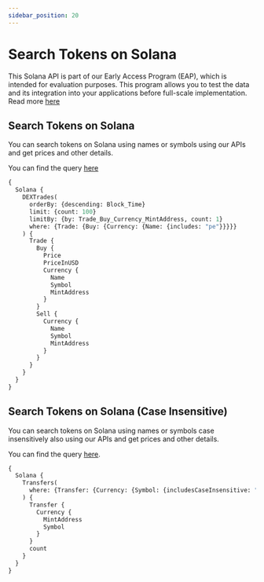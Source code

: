 ```yaml
---
sidebar_position: 20
---
```


# Search Tokens on Solana


This Solana API is part of our Early Access Program (EAP), which is intended for evaluation purposes.
This program allows you to test the data and its integration into your applications before full-scale implementation. Read more [here](https://docs.bitquery.io/docs/graphql/dataset/EAP/)

<head>
<meta name="title" content="Search Tokens on Solana - API"/>
<meta name="description" content="Search tokens on solana blockchain with their name or symbol and get their latest price and other details."/>
<meta name="keywords" content="Solana search token api, solana coin search api, solana search api, solana api,solana network api"/>
<meta name="robots" content="index, follow"/>
<meta http-equiv="Content-Type" content="text/html; charset=utf-8"/>
<meta name="language" content="English"/>

<!-- Open Graph / Facebook -->

<meta property="og:type" content="website" />
<meta
  property="og:title"
  content="Search Tokens on Solana - API"
/>
<meta
  property="og:description"
  content="Search tokens on solana blockchain with their name or symbol and get their latest price and other details."
/>

<!-- Twitter -->

<meta property="twitter:card" content="summary_large_image" />
<meta property="twitter:title" content="Search Tokens on Solana - API" />
<meta property="twitter:description" content="Search tokens on solana blockchain with their name or symbol and get their latest price and other details." />
</head>


## Search Tokens on Solana

You can search tokens on Solana using names or symbols using our APIs and get prices and other details.

You can find the query [here](https://ide.bitquery.io/search-solana-tokens)


```graphql
{
  Solana {
    DEXTrades(
      orderBy: {descending: Block_Time}
      limit: {count: 100}
      limitBy: {by: Trade_Buy_Currency_MintAddress, count: 1}
      where: {Trade: {Buy: {Currency: {Name: {includes: "pe"}}}}}
    ) {
      Trade {
        Buy {
          Price
          PriceInUSD
          Currency {
            Name
            Symbol
            MintAddress
          }
        }
        Sell {
          Currency {
            Name
            Symbol
            MintAddress
          }
        }
      }
    }
  }
}
```

## Search Tokens on Solana (Case Insensitive)

You can search tokens on Solana using names or symbols case insensitively also using our APIs and get prices and other details.

You can find the query [here](https://ide.bitquery.io/Currency-with-elon-inclusion).


```graphql
{
  Solana {
    Transfers(
      where: {Transfer: {Currency: {Symbol: {includesCaseInsensitive: "elon"}}}}
    ) {
      Transfer {
        Currency {
          MintAddress
          Symbol
        }
      }
      count
    }
  }
}

```
